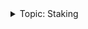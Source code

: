 <div class="stub">
<details><summary>Topic: Staking</summary>

This section is part of a series on the topic of *Staking*.

Docs:

- [Intro to staking on Vega](/concepts/vega-chain/proof-of-stake.md)
- [Tutorial: Stake via APIs and smart contracts](/tutorials/staking-tokens.md)

Tools:

- [Associate tokens, nominate validators on token dApp ↗](https://token.fairground.wtf/)

</details>
</div>